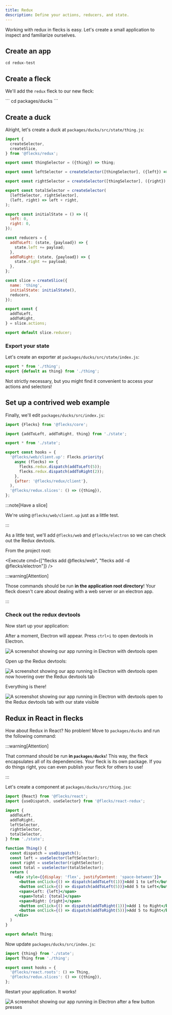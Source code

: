 ```yaml
---
title: Redux
description: Define your actions, reducers, and state.
---
```



Working with redux in flecks is easy. Let's create a small application to inspect and
familiarize ourselves.

## Create an app

<Create type="app" pkg="redux-test" />

```
cd redux-test
```

## Create a fleck

<Create headless type="fleck" pkg="packages/ducks" />

We'll add the `redux` fleck to our new fleck:

<Execute headless cmd="flecks add @flecks/redux">
  ```
  cd packages/ducks
  ```
</Execute>

## Create a duck

Alright, let's create a duck at `packages/ducks/src/state/thing.js`:

```js title="packages/ducks/src/state/thing.js"
import {
  createSelector,
  createSlice,
} from '@flecks/redux';

export const thingSelector = ({thing}) => thing;

export const leftSelector = createSelector([thingSelector], ({left}) => left);

export const rightSelector = createSelector([thingSelector], ({right}) => right);

export const totalSelector = createSelector(
  [leftSelector, rightSelector],
  (left, right) => left + right,
);

export const initialState = () => ({
  left: 0,
  right: 0,
});

const reducers = {
  addToLeft: (state, {payload}) => {
    state.left += payload;
  },
  addToRight: (state, {payload}) => {
    state.right += payload;
  },
};

const slice = createSlice({
  name: 'thing',
  initialState: initialState(),
  reducers,
});

export const {
  addToLeft,
  addToRight,
} = slice.actions;

export default slice.reducer;
```

### Export your state

Let's create an exporter at `packages/ducks/src/state/index.js`:

```js title="packages/ducks/src/state/index.js"
export * from './thing';
export {default as thing} from './thing';
```

Not strictly necessary, but you might find it convenient to access your actions and selectors!

## Set up a contrived web example

Finally, we'll edit `packages/ducks/src/index.js`:

```js title="packages/ducks/src/index.js"
import {Flecks} from '@flecks/core';

import {addToLeft, addToRight, thing} from './state';

export * from './state';

export const hooks = {
  '@flecks/web/client.up': Flecks.priority(
    async (flecks) => {
      flecks.redux.dispatch(addToLeft(5));
      flecks.redux.dispatch(addToRight(2));
    },
    {after: '@flecks/redux/client'},
  ),
  '@flecks/redux.slices': () => ({thing}),
};
```

:::note[Have a slice]

We're using `@flecks/web/client.up` just as a little test.

:::

As a little test, we'll add `@flecks/web` and `@flecks/electron` so we can check out the Redux
devtools.

From the project root:

<Execute
  cmd={["flecks add @flecks/web", "flecks add -d @flecks/electron"]}
/>

:::warning[Attention]

Those commands should be run **in the application root directory**! Your fleck doesn't care about
dealing with a web server or an electron app.

:::

### Check out the redux devtools

Now start up your application:

<Run headless cmd="start" />

After a moment, Electron will appear. Press `ctrl+i` to open devtools in Electron.

![A screenshot showing our app running in Electron with devtools open](./redux-test-1.png)

Open up the Redux devtools:

![A screenshot showing our app running in Electron with devtools open now hovering over the Redux devtools tab](./redux-test-2.png)

Everything is there!

![A screenshot showing our app running in Electron with devtools open to the Redux devtools tab with our state visible](./redux-test-3.png)

## Redux in React in flecks

How about Redux in React? No problem! Move to `packages/ducks` and run the following command:

<Execute headless cmd="flecks add @flecks/react-redux" />

:::warning[Attention]

That command should be run **in `packages/ducks`**! This way, the fleck encapsulates all of its
dependencies. Your fleck is its own package. If you do things right, you can even publish your
fleck for others to use!

:::

Let's create a component at `packages/ducks/src/thing.jsx`:

```jsx title="packages/ducks/src/thing.jsx"
import {React} from '@flecks/react';
import {useDispatch, useSelector} from '@flecks/react-redux';

import {
  addToLeft,
  addToRight,
  leftSelector,
  rightSelector,
  totalSelector,
} from './state';

function Thing() {
  const dispatch = useDispatch();
  const left = useSelector(leftSelector);
  const right = useSelector(rightSelector);
  const total = useSelector(totalSelector);
  return (
    <div style={{display: 'flex', justifyContent: 'space-between'}}>
      <button onClick={() => dispatch(addToLeft(1))}>Add 1 to Left</button>
      <button onClick={() => dispatch(addToLeft(5))}>Add 5 to Left</button>
      <span>Left: {left}</span>
      <span>Total: {total}</span>
      <span>Right: {right}</span>
      <button onClick={() => dispatch(addToRight(1))}>Add 1 to Right</button>
      <button onClick={() => dispatch(addToRight(5))}>Add 5 to Right</button>
    </div>
  )
}

export default Thing;
```

Now update `packages/ducks/src/index.js`:

```js title="packages/ducks/src/index.js"
import {thing} from './state';
import Thing from './thing';

export const hooks = {
  '@flecks/react.roots': () => Thing,
  '@flecks/redux.slices': () => ({thing}),
};
```

Restart your application. It works!

![A screenshot showing our app running in Electron after a few button presses](./redux-test-4.png)

